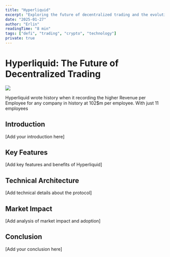 ```yaml
---
title: "Hyperliquid"
excerpt: "Exploring the future of decentralized trading and the evolution of DeFi protocols."
date: "2025-01-27"
author: "Erlin"
readingTime: "8 min"
tags: ["defi", "trading", "crypto", "technology"]
private: true
---
```


# Hyperliquid: The Future of Decentralized Trading

![](/images/hl_rpe.jpeg)

Hyperliquid wrote history when it recording the higher Revenue per Employee for any company in history at 102$m per employee. With just 11 employees

## Introduction

[Add your introduction here]

## Key Features

[Add key features and benefits of Hyperliquid]

## Technical Architecture

[Add technical details about the protocol]

## Market Impact

[Add analysis of market impact and adoption]

## Conclusion

[Add your conclusion here]
